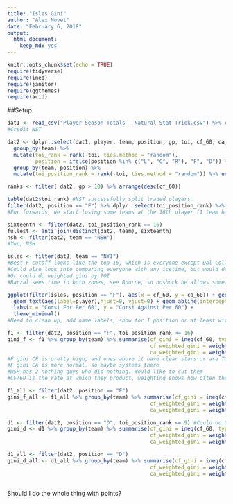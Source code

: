 ```yaml
---
title: "Isles Gini"
author: "Alex Novet"
date: "February 6, 2018"
output: 
  html_document: 
    keep_md: yes
---
```


```r
knitr::opts_chunk$set(echo = TRUE)
require(tidyverse)
require(ineq)
require(janitor)
require(ggthemes)
require(acid)
```

##Setup

```r
dat1 <- read_csv("Player Season Totals - Natural Stat Trick.csv") %>% clean_names() 
#Credit NST

dat2 <- dplyr::select(dat1, player, team, position, gp, toi, cf_60, ca_60) %>%
  group_by(team) %>%
  mutate(toi_rank = rank(-toi, ties.method = "random"),
         position = ifelse(position %in% c("L", "C", "R"), "F", "D")) %>% ungroup() %>%
  group_by(team, position) %>%
  mutate(toi_position_rank = rank(-toi, ties.method = "random")) %>% ungroup()

ranks <- filter( dat2, gp > 10) %>% arrange(desc(cf_60))

table(dat2$toi_rank) #NST successfully split traded players
filter(dat2, position == "F") %>% dplyr::select(toi_position_rank) %>% table(.)
#For forwards, we start losing some teams at the 16th player (1 team has 13 only).

sixteenth <- filter(dat2, toi_position_rank == 16)
fullest <- anti_join(distinct(dat2, team), sixteenth)
nsh <- filter(dat2, team == "NSH")
#Yup, NSH 

isles <- filter(dat2, team == "NYI")
#Best F cutoff looks like the top 16, which is everyone except Dal Colle, Bernier, and Johnston, who have played 4, 4, and 3 games each. Then we can compare F to every team except NSH For them, just ignore or research solution
#Could also look into comparing everyone with any icetime, but would definitely need to adjust that for different n
#Or could do weighted gini by TOI
#Barzal sees time in both zones, see Bourne, so noshock he allows some. Tavares is equal but wins on sh%
```

```r
ggplot(filter(isles, position == "F"), aes(x = cf_60, y = ca_60)) + geom_point() + 
  geom_text(aes(label=player),hjust=0, vjust=0) + geom_abline(intercept = 0, slope = 1) + 
  labs(x = "Corsi For Per 60", y = "Corsi Against Per 60") + 
  theme_minimal() 
#Need to clean up, add name labels, show for 1 position or at least with tiny TOI cut, add a diagonal 50% line
```


```r
f1 <- filter(dat2, position == "F", toi_position_rank <= 16)
gini_f <- f1 %>% group_by(team) %>% summarise(cf_gini = ineq(cf_60, type = "Gini"), ca_gini = ineq(ca_60, type = "Gini"),
                                              cf_weighted_gini = weighted.gini(cf_60, w = toi)$Gini, 
                                              ca_weighted_gini = weighted.gini(ca_60, w = toi)$Gini)
#F gini CF is pretty high, and ones above it have clear stars or are TOR. That's ok if you're winning, problematic if not. 
#F gini CA is more normal, so maybe systems there
#WSH has 2 nothing guys who did nothing. Would like to cut them
#CF/60 is the rate at which they product, weighting shows how often they are getting that type of production

f1_all <- filter(dat2, position == "F")
gini_f_all <- f1_all %>% group_by(team) %>% summarise(cf_gini = ineq(cf_60, type = "Gini"), ca_gini = ineq(ca_60, type = "Gini"),
                                              cf_weighted_gini = weighted.gini(cf_60, w = toi)$Gini, 
                                              ca_weighted_gini = weighted.gini(ca_60, w = toi)$Gini)

```


```r
d1 <- filter(dat2, position == "D", toi_position_rank <= 9) #Could do 8 and cut Aho
gini_d <- d1 %>% group_by(team) %>% summarise(cf_gini = ineq(cf_60, type = "Gini"), ca_gini = ineq(ca_60, type = "Gini"),
                                              cf_weighted_gini = weighted.gini(cf_60, w = toi)$Gini, 
                                              ca_weighted_gini = weighted.gini(ca_60, w = toi)$Gini)

d1_all <- filter(dat2, position == "D")
gini_d_all <- d1_all %>% group_by(team) %>% summarise(cf_gini = ineq(cf_60, type = "Gini"), ca_gini = ineq(ca_60, type = "Gini"),
                                              cf_weighted_gini = weighted.gini(cf_60, w = toi)$Gini, 
                                              ca_weighted_gini = weighted.gini(ca_60, w = toi)$Gini)

```


```r

```


Should I do the whole thing with points?
